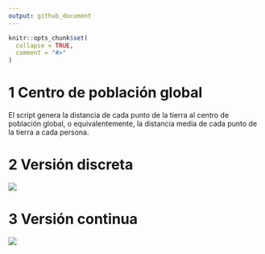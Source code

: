 ```yaml
---
output: github_document
---
```


<!-- README.md is generated from README.Rmd. Please edit that file -->

```r
knitr::opts_chunk$set(
  collapse = TRUE,
  comment = "#>"
)
```

# 1 Centro de población global

El script genera la distancia de cada punto de la tierra al centro de población global, 
o equivalentemente, la distancia media de cada punto de la tierra a cada persona. 

# 2 Versión discreta

![](results/Distribucion Poblacion-discreto-Edit.png)

# 3 Versión continua

![](results/Distribucion Poblacion-Edit2-01.png)

